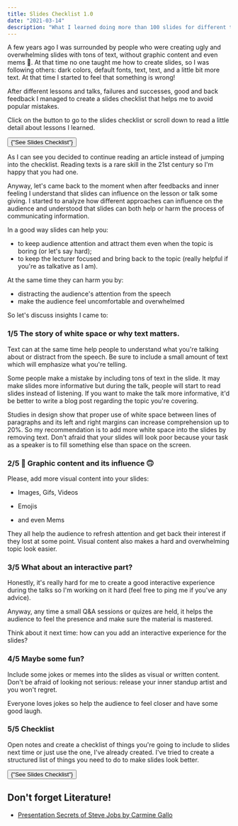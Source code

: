 ```yaml
---
title: Slides Checklist 1.0
date: "2021-03-14"
description: "What I learned doing more than 100 slides for different tech and non-tech courses and talks."
---
```


A few years ago I was surrounded by people who were creating ugly and overwhelming slides with
tons of text, without graphic content and even mems 🥺. At that time no one taught me how to create slides,
so I was following others: dark colors, default fonts, text, text, and a little bit more text.
At that time I started to feel that something is wrong!

After different lessons and talks, failures and successes, good and back feedback I managed to create
a slides checklist that helps me to avoid popular mistakes.

Click on the button to go to the slides checklist or scroll down to read a little detail about lessons I learned.

<Link href="/library/slides?checklist=show">
  <button
    type="link"
    class="w-full flex items-center justify-center px-8 py-2 border border-transparent text-base font-medium rounded-md text-indigo-700 bg-indigo-100 hover:bg-indigo-200 md:py-2 md:text-lg md:px-10"
  >
    {"See Slides Checklist"}
  </button>
</Link>

<!-- ## Table of contents

- [Motives](#motives)
- [1/5 The story of white space or why text matters](#part-2-applications)
- [2/5 🙂 Graphic content and its influence 🙃](#part-3-notifications)
- [3/5 What about an interactive part?](#part-3-notifications)
- [4/5 Maybe some fun?](#part-3-notifications)
- [5/5 Checklist](#part-3-notifications)
- [Literature](#literature) -->

As I can see you decided to continue reading an article instead of jumping into the checklist.
Reading texts is a rare skill in the 21st century so I'm happy that you had one.

Anyway, let's came back to the moment when after feedbacks and inner feeling I understand that slides
can influence on the lesson or talk some giving.
I started to analyze how different approaches can influence on the audience and
understood that slides can both help or harm the process of communicating information.

In a good way slides can help you:

- to keep audience attention and attract them even when the topic is boring (or let's say hard);
- to keep the lecturer focused and bring back to the topic (really helpful if you're as talkative as I am).

At the same time they can harm you by:

- distracting the audience's attention from the speech
- make the audience feel uncomfortable and overwhelmed

So let's discuss insights I came to:

### 1/5 The story of white space or why text matters.

Text can at the same time help people to understand what you're talking about or distract from the speech.
Be sure to include a small amount of text which will emphasize what you're telling.

Some people make a mistake by including tons of text in the slide.
It may make slides more informative but during the talk, people will start to read slides instead of listening.
If you want to make the talk more informative, it'd be better to write a blog post regarding the topic you're covering.

Studies in design show that proper use of white space between lines of paragraphs and its left and right margins can increase comprehension up to 20%.
So my recommendation is to add more white space into the slides by removing text.
Don't afraid that your slides will look poor because your task as a speaker is to fill something else than space on the screen.

### 2/5 🙂 Graphic content and its influence 🙃

Please, add more visual content into your slides:

- Images, Gifs, Videos
- Emojis

- and even Mems

They all help the audience to refresh attention and get back their interest if they lost at some point.
Visual content also makes a hard and overwhelming topic look easier.

### 3/5 What about an interactive part?

Honestly, it's really hard for me to create a good interactive experience during the talks
so I'm working on it hard (feel free to ping me if you've any advice).

Anyway, any time a small Q&A sessions or quizes are held, it helps the audience to feel the presence and make
sure the material is mastered.

Think about it next time: how can you add an interactive experience for the slides?

### 4/5 Maybe some fun?

Include some jokes or memes into the slides as visual or written content.
Don't be afraid of looking not serious: release your inner standup artist and you won't regret.

Everyone loves jokes so help the audience to feel closer and have some good laugh.

### 5/5 Checklist

Open notes and create a checklist of things you're going to include to slides next time or just use the one, I've already created.
I've tried to create a structured list of things you need to do to make slides look better.

<Link href="/library/slides?checklist=show">
  <button
    type="link"
    class="w-full flex items-center justify-center px-8 py-2 border border-transparent text-base font-medium rounded-md text-white bg-indigo-600 hover:bg-indigo-700 md:py-2 md:text-lg md:px-10"
  >
    {"See Slides Checklist"}
  </button>
</Link>

## Don't forget Literature!

- [Presentation Secrets of Steve Jobs by Carmine Gallo](https://www.amazon.com/Presentation-Secrets-Steve-Jobs-Insanely/dp/1491514310)
